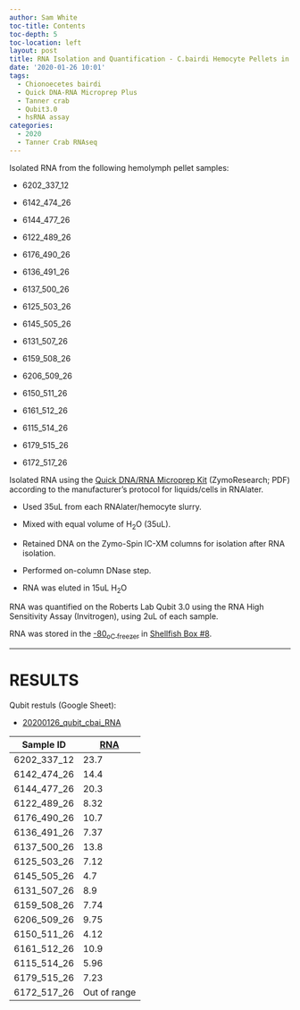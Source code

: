 ```yaml
---
author: Sam White
toc-title: Contents
toc-depth: 5
toc-location: left
layout: post
title: RNA Isolation and Quantification - C.bairdi Hemocyte Pellets in RNAlater
date: '2020-01-26 10:01'
tags:
  - Chionoecetes bairdi
  - Quick DNA-RNA Microprep Plus
  - Tanner crab
  - Qubit3.0
  - hsRNA assay
categories:
  - 2020
  - Tanner Crab RNAseq
---
```

Isolated RNA from the following  hemolymph pellet samples:

- 6202_337_12

- 6142_474_26

- 6144_477_26

- 6122_489_26

- 6176_490_26

- 6136_491_26

- 6137_500_26

- 6125_503_26

- 6145_505_26

- 6131_507_26

- 6159_508_26

- 6206_509_26

- 6150_511_26

- 6161_512_26

- 6115_514_26

- 6179_515_26

- 6172_517_26

Isolated RNA using the [Quick DNA/RNA Microprep Kit](https://github.com/RobertsLab/resources/blob/master/protocols/Commercial_Protocols/ZymoResearch_quick-dna-rna_microprep_plus_kit_20190411.pdf) (ZymoResearch; PDF) according to the manufacturer's protocol for liquids/cells in RNAlater.

- Used 35uL from each RNAlater/hemocyte slurry.

- Mixed with equal volume of H<sub>2</sub>O (35uL).

- Retained DNA on the Zymo-Spin IC-XM columns for isolation after RNA isolation.

- Performed on-column DNase step.

- RNA was eluted in 15uL H<sub>2</sub>O

RNA was quantified on the Roberts Lab Qubit 3.0 using the RNA High Sensitivity Assay (Invitrogen), using 2uL of each sample.

RNA was stored in the [-80<sub>o</sup>C freezer](http://b.link/srlab-80C) in [Shellfish Box #8](https://docs.google.com/spreadsheets/d/1ax6C-muxUTXxFEtfWdswBvueLhmxZzmwZcO2ur-0q-Q/edit#gid=1794729843).

---

# RESULTS

Qubit restuls (Google Sheet):

- [20200126_qubit_cbai_RNA](https://docs.google.com/spreadsheets/d/1KTqkx4s1eZG2Y0gtqHvW9J9h9ebRBTYZp35NzlQCsMs/edit?usp=sharing)


| Sample ID   | [RNA](ng/uL) |
|-------------|--------------|
| 6202_337_12 | 23.7         |
| 6142_474_26 | 14.4         |
| 6144_477_26 | 20.3         |
| 6122_489_26 | 8.32         |
| 6176_490_26 | 10.7         |
| 6136_491_26 | 7.37         |
| 6137_500_26 | 13.8         |
| 6125_503_26 | 7.12         |
| 6145_505_26 | 4.7          |
| 6131_507_26 | 8.9          |
| 6159_508_26 | 7.74         |
| 6206_509_26 | 9.75         |
| 6150_511_26 | 4.12         |
| 6161_512_26 | 10.9         |
| 6115_514_26 | 5.96         |
| 6179_515_26 | 7.23         |
| 6172_517_26 | Out of range |
